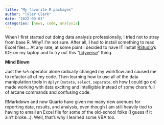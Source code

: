 ```yaml
---
title: "My favorite R packages"
author: "Tyler Clark"
date: "2022-09-03"
categories: [news, code, analysis]
---
```


When I first started out doing data analysis professionally,
  I tried not to stray from base R. Why? I'm not sure. After all,
  I had to install something to read Excel files... 
  At any rate, at some point I decided to have IT install 
  <a href="https://www.rstudio.com/products/rstudio/">RStudio</a>'s 
  IDE on my laptop and to try out this 
  "<a href="https://www.tidyverse.org/">tidyverse</a>" thing.

**Mind Blown**

Just the `%>%` operator alone radically changed my workflow and caused
  me to refactor all of my code. Then learning how to use all of the 
  data manipulation tools in `dplyr` (`mutate`, `select`, `separate`,
  oh how I could go on) made working with data exciting and intelligible
  instead of some chore full of arcane commands and confusing code.
  
RMarkdown and now Quarto have given me many new avenues for reporting
  data, results, and analysis, even though I am still heavily tied 
  to having to email an Excel file
  for some of the old-school folks (I guess if it ain't broke...).
  Well, that's why I learned some VBA too. 